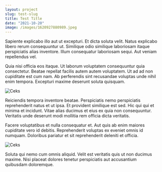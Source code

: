 ```yaml
---
layout: project
slug: test-slug
title: Test Title
date: "2021-10-20"
image: /images/1620927880989.jpeg
---
```


Sapiente explicabo illo aut ut excepturi. Et dicta soluta velit. Natus explicabo libero rerum consequuntur ut. Similique odio similique laboriosam itaque perspiciatis alias inventore. Illum consequatur laboriosam sequi. Aut veniam repellendus vel.

Quia nisi officia eos itaque. Ut laborum voluptatem consequuntur quia consectetur. Beatae repellat facilis autem autem voluptatem. Ut ad ad non cupiditate est cum nam. Ab perferendis sint recusandae voluptas unde nihil enim tempora. Excepturi maxime deserunt soluta quisquam.

![Ceks](/images/img_2918.jpg "Bildite #1")

Reiciendis tempora inventore beatae. Perspiciatis nemo perspiciatis reprehenderit natus et ut ipsa. Et provident similique est sed. Hic qui qui et minima et incidunt. Vitae alias ducimus et eius ex quia non consequuntur. Veritatis unde deserunt modi mollitia rem officia dicta veritatis.

Facere voluptatibus et nulla consequatur et. Aut quis ab enim maiores cupiditate vero id debitis. Reprehenderit voluptas ex eveniet omnis id numquam. Doloribus pariatur et sit reprehenderit deleniti et officia.

![Ceks](/images/img_2918.jpg "Bildite #1")

Soluta qui nemo cum omnis aliquid. Velit est veritatis quis ut non ducimus maxime. Nisi placeat dolores tenetur perspiciatis aut accusantium quibusdam doloremque.
